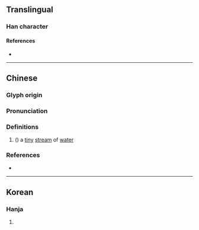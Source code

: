 {{character info/new}}
==Translingual==

===Han character===
{{Han char|rn=85|rad=水|as=14|sn=17|four=39132|canj=EFFE|ids=⿰氵滎}}

====References====
* {{Han ref|kx=0657.290|dkj=18490|hdz=31773.050|uh=6FF4|ud=28660|bh=ED50|bd=60752}}

----

==Chinese==
{{zh-forms}}

===Glyph origin===
{{Han etym}}

===Pronunciation===
{{zh-pron
|m=yíng
|c=jing4
|mc=y
|oc=y
|cat=
}}

===Definitions===
{{zh-hanzi}}

# ({{zh-only|濎濴}}) a [[tiny]] [[stream]] of [[water]]

===References===
* {{R:twedu|B02310}}

----

==Korean==

===Hanja===
{{ko-hanja|hangeul=영|eumhun=|rv=yeong|mr=yŏng|y=yeng}}

# {{defn|lang=ko|sort=水14}}